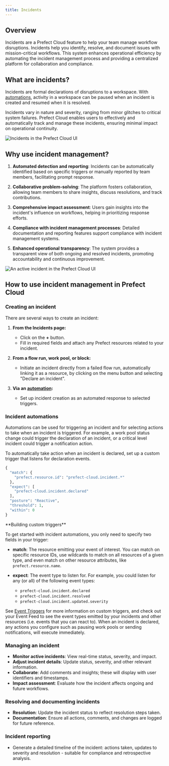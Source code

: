 ```yaml
---
title: Incidents
---
```


Overview
---------------------------------------

Incidents are a Prefect Cloud feature to help your team manage workflow disruptions. Incidents help you identify, resolve, and document issues with mission-critical workflows. This system enhances operational efficiency by automating the incident management process and providing a centralized platform for collaboration and compliance.

What are incidents?
------------------------------------------------------------

Incidents are formal declarations of disruptions to a workspace. With [automations](#incident-automations), activity in a workspace can be paused when an incident is created and resumed when it is resolved.

Incidents vary in nature and severity, ranging from minor glitches to critical system failures. Prefect Cloud enables users to effectively and automatically track and manage these incidents, ensuring minimal impact on operational continuity.

![Incidents in the Prefect Cloud UI](/images/incidents1.png)

Why use incident management?
------------------------------------------------------------------------------

1.  **Automated detection and reporting**: Incidents can be automatically identified based on specific triggers or manually reported by team members, facilitating prompt response.
    
2.  **Collaborative problem-solving**: The platform fosters collaboration, allowing team members to share insights, discuss resolutions, and track contributions.
    
3.  **Comprehensive impact assessment**: Users gain insights into the incident's influence on workflows, helping in prioritizing response efforts.
    
4.  **Compliance with incident management processes**: Detailed documentation and reporting features support compliance with incident management systems.
    
5.  **Enhanced operational transparency**: The system provides a transparent view of both ongoing and resolved incidents, promoting accountability and continuous improvement.
    

![An active incident in the Prefect Cloud UI](/images/incidents2.png)

How to use incident management in Prefect Cloud
---------------------------------------------------------------------------------------------------------------------

### Creating an incident

There are several ways to create an incident:

1.  **From the Incidents page:**
    
    *   Click on the **+** button.
    *   Fill in required fields and attach any Prefect resources related to your incident.
2.  **From a flow run, work pool, or block:**
    
    *   Initiate an incident directly from a failed flow run, automatically linking it as a resource, by clicking on the menu button and selecting "Declare an incident".
3.  **Via an [automation](https://docs.prefect.io/concepts/automations/):**
    
    *   Set up incident creation as an automated response to selected triggers.

### Incident automations

Automations can be used for triggering an incident and for selecting actions to take when an incident is triggered. For example, a work pool status change could trigger the declaration of an incident, or a critical level incident could trigger a notification action.

To automatically take action when an incident is declared, set up a custom trigger that listens for declaration events.

```python
{
  "match": {
    "prefect.resource.id": "prefect-cloud.incident.*"
  },
  "expect": [
    "prefect-cloud.incident.declared"
  ],
  "posture": "Reactive",
  "threshold": 1,
  "within": 0
}

```

<Tip>
**Building custom triggers**


To get started with incident automations, you only need to specify two fields in your trigger:

*   **match**: The resource emitting your event of interest. You can match on specific resource IDs, use wildcards to match on all resources of a given type, and even match on other resource attributes, like `prefect.resource.name`.
    
*   **expect**: The event type to listen for. For example, you could listen for any (or all) of the following event types:
    
    *   `prefect-cloud.incident.declared`
    *   `prefect-cloud.incident.resolved`
    *   `prefect-cloud.incident.updated.severity`

See [Event Triggers](https://docs.prefect.io/concepts/automations/#custom-triggers) for more information on custom triggers, and check out your Event Feed to see the event types emitted by your incidents and other resources (i.e. events that you can react to).
</Tip>
When an incident is declared, any actions you configure such as pausing work pools or sending notifications, will execute immediately.

### Managing an incident

*   **Monitor active incidents**: View real-time status, severity, and impact.
*   **Adjust incident details**: Update status, severity, and other relevant information.
*   **Collaborate**: Add comments and insights; these will display with user identifiers and timestamps.
*   **Impact assessment**: Evaluate how the incident affects ongoing and future workflows.

### Resolving and documenting incidents

*   **Resolution**: Update the incident status to reflect resolution steps taken.
*   **Documentation**: Ensure all actions, comments, and changes are logged for future reference.

### Incident reporting

*   Generate a detailed timeline of the incident: actions taken, updates to severity and resolution - suitable for compliance and retrospective analysis.